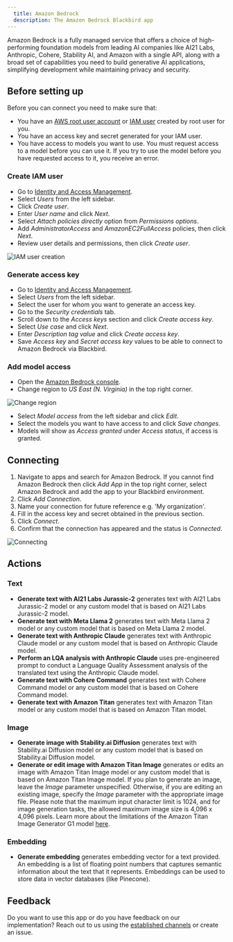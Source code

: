 ```yaml
---
  title: Amazon Bedrock
  description: The Amazon Bedrock Blackbird app
---
```


<LinkCard title="View on Github" target="_blank" href="https://github.com/bb-io/AmazonBedrock" icon="github" />

Amazon Bedrock is a fully managed service that offers a choice of high-performing foundation models from leading AI companies like AI21 Labs, Anthropic, Cohere, Stability AI, and Amazon with a single API, along with a broad set of capabilities you need to build generative AI applications, simplifying development while maintaining privacy and security.

## Before setting up

Before you can connect you need to make sure that:

- You have an [AWS root user account](https://docs.aws.amazon.com/IAM/latest/UserGuide/id_root-user.html) or [IAM user](https://docs.aws.amazon.com/IAM/latest/UserGuide/introduction_identity-management.html) created by root user for you.
- You have an access key and secret generated for your IAM user.
- You have access to models you want to use. You must request access to a model before you can use it. If you try to use the model before you have requested access to it, you receive an error.

### Create IAM user

- Go to [Identity and Access Management](https://console.aws.amazon.com/iamv2/home).
- Select _Users_ from the left sidebar.
- Click _Create user_.
- Enter _User name_ and click _Next_.
- Select _Attach policies directly_ option from _Permissions options_.
- Add _AdministratorAccess_ and _AmazonEC2FullAccess_ policies, then click _Next_.
- Review user details and permissions, then click _Create user_.

![IAM user creation](https://raw.githubusercontent.com/bb-io/AmazonBedrock/main/image/README/iam_user_creation.png)

### Generate access key

- Go to [Identity and Access Management](https://console.aws.amazon.com/iamv2/home).
- Select _Users_ from the left sidebar.
- Select the user for whom you want to generate an access key.
- Go to the _Security credentials_ tab.
- Scroll down to the _Access keys_ section and click _Create access key_.
- Select _Use case_ and click _Next_.
- Enter _Description tag value_ and click _Create access key_.
- Save _Access key_ and _Secret access key_ values to be able to connect to Amazon Bedrock via Blackbird.

### Add model access

- Open the [Amazon Bedrock console](https://console.aws.amazon.com/bedrock).
- Change region to _US East (N. Virginia)_ in the top right corner.

![Change region](https://raw.githubusercontent.com/bb-io/AmazonBedrock/main/image/README/region.png)

- Select _Model access_ from the left sidebar and click _Edit_.
- Select the models you want to have access to and click _Save changes_.
- Models will show as _Access granted_ under _Access status_, if access is granted.

## Connecting

1. Navigate to apps and search for Amazon Bedrock. If you cannot find Amazon Bedrock then click _Add App_ in the top right corner, select Amazon Bedrock and add the app to your Blackbird environment.
2. Click _Add Connection_.
3. Name your connection for future reference e.g. 'My organization'.
4. Fill in the access key and secret obtained in the previous section.
5. Click _Connect_.
6. Confirm that the connection has appeared and the status is _Connected_.

![Connecting](https://raw.githubusercontent.com/bb-io/AmazonBedrock/main/image/README/connecting.png)

## Actions

### Text

- **Generate text with AI21 Labs Jurassic-2** generates text with AI21 Labs Jurassic-2 model or any custom model that is based on AI21 Labs Jurassic-2 model.
- **Generate text with Meta Llama 2** generates text with Meta Llama 2 model or any custom model that is based on Meta Llama 2 model.
- **Generate text with Anthropic Claude** generates text with Anthropic Claude model or any custom model that is based on Anthropic Claude model.
- **Perform an LQA analysis with Anthropic Claude** uses pre-engineered prompt to conduct a Language Quality Assessment analysis of the translated text using the Anthropic Claude model.
- **Generate text with Cohere Command** generates text with Cohere Command model or any custom model that is based on Cohere Command model.
- **Generate text with Amazon Titan** generates text with Amazon Titan model or any custom model that is based on Amazon Titan model.

### Image

- **Generate image with Stability.ai Diffusion** generates text with Stability.ai Diffusion model or any custom model that is based on Stability.ai Diffusion model.
- **Generate or edit image with Amazon Titan Image** generates or edits an image with Amazon Titan Image model or any custom model that is based on Amazon Titan Image model. If you plan to generate an image, leave the _Image_ parameter unspecified. Otherwise, if you are editing an existing image, specify the _Image_ parameter with the appropriate image file. Please note that the maximum input character limit is 1024, and for image generation tasks, the allowed maximum image size is 4,096 x 4,096 pixels. Learn more about the limitations of the Amazon Titan Image Generator G1 model [here](https://docs.aws.amazon.com/bedrock/latest/userguide/titan-image-models.html).

### Embedding

- **Generate embedding** generates embedding vector for a text provided. An embedding is a list of floating point numbers that captures semantic information about the text that it represents. Embeddings can be used to store data in vector databases (like Pinecone).

## Feedback

Do you want to use this app or do you have feedback on our implementation? Reach out to us using the [established channels](https://www.blackbird.io/) or create an issue.

